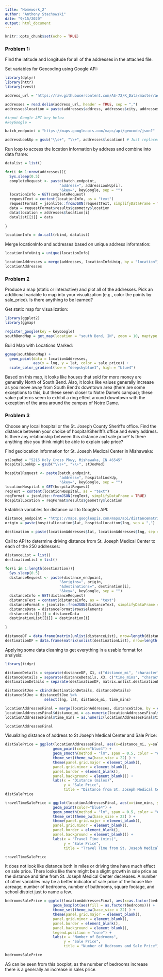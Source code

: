 ---
title: "Homework_2"
author: "Anthony Stachowski"
date: "9/15/2020"
output: html_document
---

```{r setup, include=FALSE}
knitr::opts_chunk$set(echo = TRUE)
```

### Problem 1:

Find the latitude and longitude for all of the addresses in the attached file.

Set variables for Geocoding using Google API:
```{r, warning = FALSE}
library(dplyr)
library(httr)
library(rvest)

address_url = "https://raw.githubusercontent.com/AS-72/R_Data/master/addresses.csv"

addresses = read.delim(address_url, header = TRUE, sep = ",")
addresses$location = paste(addresses$address, addresses$city, addresses$state, addresses$ZIP_code, sep = ",")

#input Google API key below
#keyGoogle = 

batch_endpoint = "https://maps.googleapis.com/maps/api/geocode/json?"

addressLookUp = gsub("\\s+", "\\+", addresses$location) # Just replaces the spaces with plus signs

```

Run loop to access the location information by address and combine into data frame:
```{r}

datalist = list()

for(i in 1:nrow(addresses)){
  Sys.sleep(0.5)
  completeRequest <- paste(batch_endpoint,
                         "address=", addressLookUp[i],
                         "&key=", keyGoogle, sep = "")
  locationInfo = GET(completeRequest)
  requestText = content(locationInfo, as = "text")
  requestFormat = jsonlite::fromJSON(requestText, simplifyDataFrame = TRUE)
  data = requestFormat$results$geometry$location
  data$location = addresses$location[i]
  datalist[[i]] = data
  
}

locationInfo = do.call(rbind, datalist)
```

Merge locationInfo and addresses based on unique address information:
```{r}

locationInfoUniq = unique(locationInfo)

locationAddresses = merge(addresses, locationInfoUniq, by = "location")
locationAddresses

```


### Problem 2

Produce a map (static or interactive) and plot all of the addresses. Pick an additional variable to map into your visualization (e.g., color the points by sale_price). Is there anything to be learned?

Get static map for visualization:
```{r}
library(ggplot2)
library(ggmap)

register_google(key = keyGoogle)
southBendMap = get_map(location = "south Bend, IN", zoom = 10, maptype = "terrain", source = "google")
```

Build Map with Locations Marked:
```{r}
ggmap(southBendMap) +
  geom_point(data = locationAddresses,
             aes(x = lng, y = lat, color = sale_price)) +
  scale_color_gradient(low = "deepskyblue1", high = "blue4")
```

Based on this map, it looks like houses that sold for more money are generally North of South Bend. Also, it looks like values generally increase as you move away from South Bend's downtown area (there are some exceptions to this, but these seem closer to Notre Dame's campus); these value patterns seem to exhibit a ring effect around downtown with the exception of the area around the campus of Notre Dame.

### Problem 3

Choose any local hospital or the St. Joseph County Sheriff's office. Find the distance between your choice of hospital/Sheriff's office and every address. Is there any relationship between this distance and sale price? Is there anything else you think might be able to explain sale price?

Find geolocation information for St. Joseph Medical Center in Mishawaka:
```{r}

stJoeMed = "5215 Holy Cross Pkwy, Mishawaka, IN 46545"
hospitalLookUp = gsub("\\s+", "\\+", stJoeMed)

hospitalRequest <- paste(batch_endpoint,
                         "address=", hospitalLookUp,
                         "&key=", keyGoogle, sep = "")
locationHospital = GET(hospitalRequest)
reqText = content(locationHospital, as = "text")
reqFormat = jsonlite::fromJSON(reqText, simplifyDataFrame = TRUE)
hospitalLocation = reqFormat$results$geometry$location

```

Establish variables for distance call to Google's API:
```{r}

distance_endpoint = "https://maps.googleapis.com/maps/api/distancematrix/json?units=imperial"
origin = paste(hospitalLocation$lat, hospitalLocation$lng, sep = ",")

destination = paste(locationAddresses$lat, locationAddresses$lng, sep = ",")

```

Call to API to determine driving distance from St. Joseph Medical Center to each of the 250 addresses:
```{r}

distanceList = list()
destinationList = list()

for(i in 1:length(destination)){
  Sys.sleep(0.5)
  distanceRequest <- paste(distance_endpoint,
                         "&origins=", origin,
                         "&destinations=", destination[i],
                         "&key=", keyGoogle, sep = "")
  distanceInfo = GET(distanceRequest)
  distanceText = content(distanceInfo, as = "text")
  distanceFormat = jsonlite::fromJSON(distanceText, simplifyDataFrame = TRUE)
  distanceData = distanceFormat$rows$elements
  distanceList[[i]] = distanceData
  destinationList[[i]] = destination[i]
  
}

distanceDF = data.frame(matrix(unlist(distanceList), nrow=length(distanceList), byrow=TRUE))
destinationDF = data.frame(matrix(unlist(destinationList), nrow=length(destinationList), byrow=TRUE))

```

Applying some data cleaning to get everything in a usable format for analysis:
```{r}
library(tidyr)

distanceDetails = separate(distanceDF, X1, c("distance_mi", "character"),"\\s+")
distanceDetails = separate(distanceDetails, X3, c("time_mins", "character1"),"\\s+")
destinationDetails = separate(destinationDF, matrix.unlist.destinationList...nrow...length.destinationList..., c("lat","lng"),",")

distanceStJoe = cbind(destinationDetails, distanceDetails)
distanceStJoe = distanceStJoe %>%
                  select(lng, lat, distance_mi, time_mins)

locationAddressesFinal = merge(locationAddresses, distanceStJoe, by = c("lng","lat"))
locationAddressesFinal$distance_mi = as.numeric(locationAddressesFinal$distance_mi)
locationAddressesFinal$time_mins = as.numeric(locationAddressesFinal$time_mins)

locationAddressesFinal

```

Visualizing distance of address to St Joseph Medical Center and Sale Price:
```{r}

distSalePrice = ggplot(locationAddressesFinal, aes(x=distance_mi, y=sale_price)) +
                      geom_point(color="blue4") +
                      geom_smooth(method = "lm", span = 0.5, color = "deepskyblue1") +
                      theme_set(theme_bw(base_size = 22) ) +
                      theme(panel.grid.major = element_blank(),
                      panel.grid.minor = element_blank(),
                      panel.border = element_blank(),
                      panel.background = element_blank()) +
                      labs(x = "Distance (miles)", 
                           y = "Sale Price",
                           title = "Distance from St. Joseph Medical Center and Sale Price")
distSalePrice

travelTimeSalePrice = ggplot(locationAddressesFinal, aes(x=time_mins, y=sale_price)) +
                      geom_point(color="blue4") +
                      geom_smooth(method = "lm", span = 0.5, color = "deepskyblue1") +
                      theme_set(theme_bw(base_size = 22) ) +
                      theme(panel.grid.major = element_blank(),
                      panel.grid.minor = element_blank(),
                      panel.border = element_blank(),
                      panel.background = element_blank()) +
                      labs(x = "Travel Time (mins)", 
                           y = "Sale Price",
                           title = "Travel Time from St. Joseph Medical Center and Sale Price")

travelTimeSalePrice
```

It does not look like distance both in miles or driving time have much effect on sale price. There looks like there might be a slight growth in sale price as the distance and time from St. Joseph Medical Center decreases. A number of other variables may be a better indicator of sale price of the house like acreage, number of bedrooms, number of bathrooms, square footage, and school district just to name a few.

```{r}
bedroomsSalePrice = ggplot(locationAddressesFinal, aes(x=as.factor(bedrooms), y=sale_price)) +
                      geom_boxplot(aes(fill = as.factor(bedrooms))) +
                      theme_set(theme_bw(base_size = 22) ) +
                      theme(panel.grid.major = element_blank(),
                      panel.grid.minor = element_blank(),
                      panel.border = element_blank(),
                      panel.background = element_blank(),
                      legend.position = "none") +
                      labs(x = "Number of Bedrooms", 
                           y = "Sale Price",
                           title = "Number of Bedrooms and Sale Price")

bedroomsSalePrice
```

AS can be seen from this boxplot, as the number of bedrooms increase there is a generally an increase in sales price.